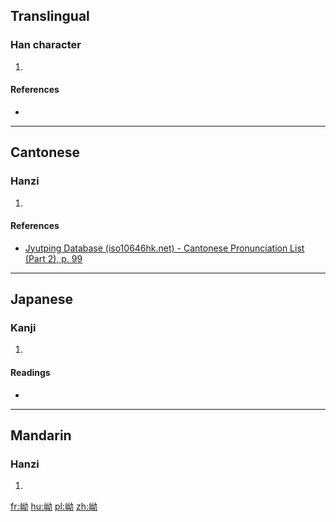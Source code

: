 ==Translingual==

===Han character===
{{Han char|rn=46|rad=山|as=05|sn=8|four=2472<sub>7</sub>|canj=山女戈尸 (UVIS)|ids=⿰[[山]][[幼]]}}

# {{defn|Han|sort=山05}}

====References====
* {{Han ref|kx=0309.270|dkj=07996|dj=0609.230|hdz=10769.100|uh=5CB0|ud=23728|bh=CC6B|bd=52331}}

----

==Cantonese==

===Hanzi===
{{yue-hanzi|jyut=[[au3]], [[ngau3]]|y=au3, ngau3}}

# {{defn|lang=yue|sort=山05}}

====References====
* [http://www.iso10646hk.net/jp/document/download.jsp Jyutping Database (iso10646hk.net) - Cantonese Pronunciation List (Part 2), p. 99]

----

==Japanese==

===Kanji===
{{ja-kanji|grade=|rs=山05}}

# {{defn|lang=ja|sort=山05}}

====Readings====
* {{ja-readings|on=[[よう]] (yō), [[ゆ]] (yu), [[あう]] (au), [[えう]] (eu)|kun=}}

----

==Mandarin==

===Hanzi===
{{cmn-hanzi|pin=[[ào]] ([[ao4]]), [[bā]] ([[ba1]]), [[yǒu]] ([[you3]])|wg=ao<sup>4</sup>, pa<sup>1</sup>, yu<sup>3</sup>}}

# {{defn|lang=cmn|sort=山05}}

[[fr:岰]]
[[hu:岰]]
[[pl:岰]]
[[zh:岰]]